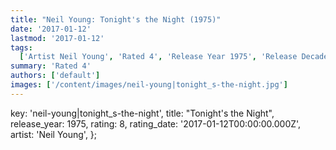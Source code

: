 ```yaml
---
title: "Neil Young: Tonight's the Night (1975)"
date: '2017-01-12'
lastmod: '2017-01-12'
tags:
  ['Artist Neil Young', 'Rated 4', 'Release Year 1975', 'Release Decade 1970']
summary: 'Rated 4'
authors: ['default']
images: ['/content/images/neil-young|tonight_s-the-night.jpg']
---
```


  key: 'neil-young|tonight_s-the-night',
  title: "Tonight's the Night",
  release_year: 1975,
  rating: 8,
  rating_date: '2017-01-12T00:00:00.000Z',
  artist: 'Neil Young',
};

<MusicRating data={data} />
